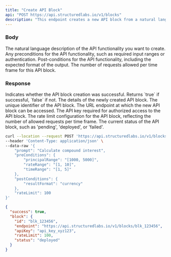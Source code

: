 ```yaml
---
title: "Create API Block"
api: "POST https://api.structuredlabs.io/v1/blocks"
description: "This endpoint creates a new API block from a natural language description."
---
```


### Body

<ParamField body="prompt" type="string">
  The natural language description of the API functionality you want to create.
</ParamField>
<ParamField body="preConditions" type="object" optional="true">
  Any preconditions for the API functionality, such as required input ranges or
  authentication.
</ParamField>
<ParamField body="postConditions" type="object" optional="true">
  Post-conditions for the API functionality, including the expected format of
  the output.
</ParamField>
<ParamField body="rateLimit" type="number" optional="true">
  The number of requests allowed per time frame for this API block.
</ParamField>

### Response

<ResponseField name="success" type="boolean">
  Indicates whether the API block creation was successful. Returns `true` if successful, `false` if not.
</ResponseField>
<ResponseField name="block" type="object">
The details of the newly created API block.

<Expandable title="Toggle object">
<ResponseField name="id" type="string">
  The unique identifier of the API block.
</ResponseField>
<ResponseField name="endpoint" type="string">
  The URL endpoint at which the new API block can be accessed.
</ResponseField>
<ResponseField name="apiKey" type="string">
  The API key required for authorized access to the API block.
</ResponseField>
<ResponseField name="rateLimit" type="number">
  The rate limit configuration for the API block, reflecting the number of allowed requests per time frame.
</ResponseField>
<ResponseField name="status" type="string">
  The current status of the API block, such as 'pending', 'deployed', or 'failed'.
</ResponseField>
</Expandable>
</ResponseField>

<RequestExample>

```bash Example Request
curl --location --request POST 'https://api.structuredlabs.io/v1/blocks' \
--header 'Content-Type: application/json' \
--data-raw '{
    "prompt": "Calculate compound interest",
    "preConditions": {
        "principalRange": "[1000, 5000]",
        "rateRange": "[1, 10]",
        "timeRange": "[1, 5]"
    },
    "postConditions": {
        "resultFormat": "currency"
    },
    "rateLimit": 100
}'
```

</RequestExample>

<ResponseExample>

```json Response
{
  "success": true,
  "block": {
    "id": "blk_123456",
    "endpoint": "https://api.structuredlabs.io/v1/blocks/blk_123456",
    "apiKey": "api_key_xyz123",
    "rateLimit": 100,
    "status": "deployed"
  }
}
```

</ResponseExample>
